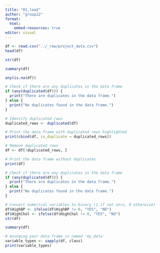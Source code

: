 ```yaml
---
title: "01_load"
author: "group22"
format:
  html:
    embed-resources: true
editor: visual
---
```


```r
df <- read.csv("../_raw/project_data.csv")
head(df)
```

```r
str(df)
```

```r
summary(df)
```

```r
any(is.na(df))
```

```r
# Check if there are any duplicates in the data frame
if (any(duplicated(df))) {
  print("There are duplicates in the data frame.")
} else {
  print("No duplicates found in the data frame.")
}
```

```r
# Identify duplicated rows
duplicated_rows <- duplicated(df)

# Print the data frame with duplicated rows highlighted
print(cbind(df, is_duplicate = duplicated_rows))

# Remove duplicated rows
df <- df[!duplicated_rows, ]

# Print the data frame without duplicates
print(df)
```

```r
# Check if there are any duplicates in the data frame
if (any(duplicated(df))) {
  print("There are duplicates in the data frame.")
} else {
  print("No duplicates found in the data frame.")
}
```

```r
# Convert numerical variables to binary (1 if not zero, 0 otherwise)
df$HighBP <- ifelse(df$HighBP != 0, "YES", "NO")
df$HighChol <- ifelse(df$HighChol != 0, "YES", "NO")
str(df)
```

```r
summary(df)
```

```r
# Assuming your data frame is named 'my_data'
variable_types <- sapply(df, class)
print(variable_types)
```
